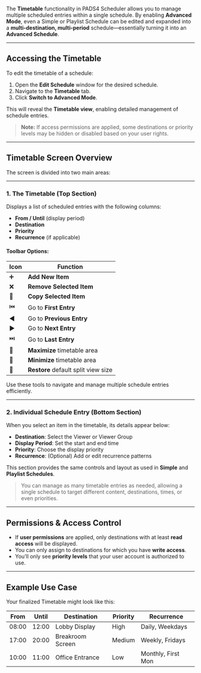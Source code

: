 The **Timetable** functionality in PADS4 Scheduler allows you to manage multiple scheduled entries within a single schedule. By enabling **Advanced Mode**, even a Simple or Playlist Schedule can be edited and expanded into a **multi-destination, multi-period** schedule—essentially turning it into an **Advanced Schedule**.

---

## Accessing the Timetable

To edit the timetable of a schedule:

1. Open the **Edit Schedule** window for the desired schedule.
2. Navigate to the **Timetable** tab.
3. Click **Switch to Advanced Mode**.

This will reveal the **Timetable view**, enabling detailed management of schedule entries.

> **Note:** If access permissions are applied, some destinations or priority levels may be hidden or disabled based on your user rights.

---

## Timetable Screen Overview

The screen is divided into two main areas:

---

### 1. **The Timetable (Top Section)**

Displays a list of scheduled entries with the following columns:

- **From / Until** (display period)
- **Destination**
- **Priority**
- **Recurrence** (if applicable)

#### Toolbar Options:

| **Icon** | **Function**                        |
|----------|-------------------------------------|
| ➕       | **Add New Item**                    |
| ❌       | **Remove Selected Item**            |
| 📄       | **Copy Selected Item**              |
| ⏮️       | Go to **First Entry**               |
| ◀️       | Go to **Previous Entry**            |
| ▶️       | Go to **Next Entry**                |
| ⏭️       | Go to **Last Entry**                |
| 🔼       | **Maximize** timetable area         |
| 🔽       | **Minimize** timetable area         |
| 🔁       | **Restore** default split view size |

Use these tools to navigate and manage multiple schedule entries efficiently.

---

### 2. **Individual Schedule Entry (Bottom Section)**

When you select an item in the timetable, its details appear below:

- **Destination**: Select the Viewer or Viewer Group  
- **Display Period**: Set the start and end time  
- **Priority**: Choose the display priority  
- **Recurrence**: (Optional) Add or edit recurrence patterns

This section provides the same controls and layout as used in **Simple** and **Playlist Schedules**.

> You can manage as many timetable entries as needed, allowing a single schedule to target different content, destinations, times, or even priorities.

---

## Permissions & Access Control

- If **user permissions** are applied, only destinations with at least **read access** will be displayed.  
- You can only assign to destinations for which you have **write access**.  
- You’ll only see **priority levels** that your user account is authorized to use.

---

## Example Use Case

Your finalized Timetable might look like this:

| From        | Until       | Destination     | Priority | Recurrence        |
|-------------|-------------|------------------|----------|--------------------|
| 08:00       | 12:00       | Lobby Display     | High     | Daily, Weekdays    |
| 17:00       | 20:00       | Breakroom Screen  | Medium   | Weekly, Fridays    |
| 10:00       | 11:00       | Office Entrance   | Low      | Monthly, First Mon |

